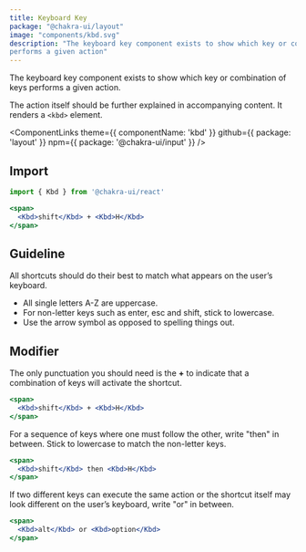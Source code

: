 ```yaml
---
title: Keyboard Key
package: "@chakra-ui/layout"
image: "components/kbd.svg"
description: "The keyboard key component exists to show which key or combination of keys
performs a given action"
---
```


The keyboard key component exists to show which key or combination of keys
performs a given action.

The action itself should be further explained in accompanying content. It
renders a `<kbd>` element.

<ComponentLinks
  theme={{ componentName: 'kbd' }}
  github={{ package: 'layout' }}
  npm={{ package: '@chakra-ui/input' }}
/>

<carbon-ad></carbon-ad>

## Import

```js
import { Kbd } from '@chakra-ui/react'
```

```jsx
<span>
  <Kbd>shift</Kbd> + <Kbd>H</Kbd>
</span>
```

## Guideline

All shortcuts should do their best to match what appears on the user’s keyboard.

- All single letters A-Z are uppercase.
- For non-letter keys such as enter, esc and shift, stick to lowercase.
- Use the arrow symbol as opposed to spelling things out.

## Modifier

The only punctuation you should need is the **+** to indicate that a combination
of keys will activate the shortcut.

```jsx
<span>
  <Kbd>shift</Kbd> + <Kbd>H</Kbd>
</span>
```

For a sequence of keys where one must follow the other, write "then" in between.
Stick to lowercase to match the non-letter keys.

```jsx
<span>
  <Kbd>shift</Kbd> then <Kbd>H</Kbd>
</span>
```

If two different keys can execute the same action or the shortcut itself may
look different on the user’s keyboard, write "or" in between.

```jsx
<span>
  <Kbd>alt</Kbd> or <Kbd>option</Kbd>
</span>
```

